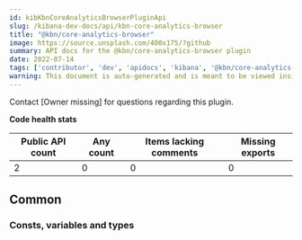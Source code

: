 ```yaml
---
id: kibKbnCoreAnalyticsBrowserPluginApi
slug: /kibana-dev-docs/api/kbn-core-analytics-browser
title: "@kbn/core-analytics-browser"
image: https://source.unsplash.com/400x175/?github
summary: API docs for the @kbn/core-analytics-browser plugin
date: 2022-07-14
tags: ['contributor', 'dev', 'apidocs', 'kibana', '@kbn/core-analytics-browser']
warning: This document is auto-generated and is meant to be viewed inside our experimental, new docs system. Reach out in #docs-engineering for more info.
---
```




Contact [Owner missing] for questions regarding this plugin.

**Code health stats**

| Public API count  | Any count | Items lacking comments | Missing exports |
|-------------------|-----------|------------------------|-----------------|
| 2 | 0 | 0 | 0 |

## Common

### Consts, variables and types
<DocDefinitionList data={kbnCoreAnalyticsBrowserObj.common.misc}/>

